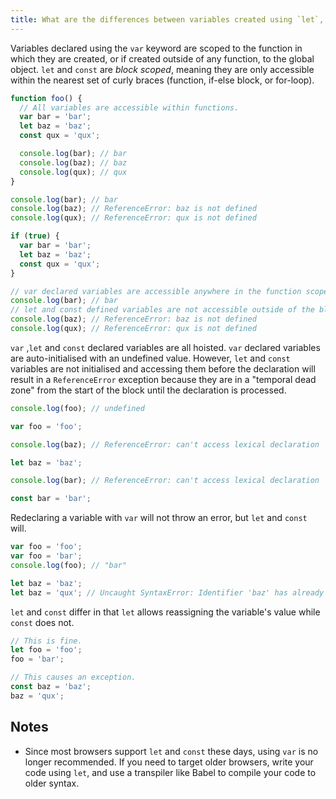 ```yaml
---
title: What are the differences between variables created using `let`, `var` or `const`?
---
```


Variables declared using the `var` keyword are scoped to the function in which they are created, or if created outside of any function, to the global object. `let` and `const` are _block scoped_, meaning they are only accessible within the nearest set of curly braces (function, if-else block, or for-loop).

```js
function foo() {
  // All variables are accessible within functions.
  var bar = 'bar';
  let baz = 'baz';
  const qux = 'qux';

  console.log(bar); // bar
  console.log(baz); // baz
  console.log(qux); // qux
}

console.log(bar); // bar
console.log(baz); // ReferenceError: baz is not defined
console.log(qux); // ReferenceError: qux is not defined
```

```js
if (true) {
  var bar = 'bar';
  let baz = 'baz';
  const qux = 'qux';
}

// var declared variables are accessible anywhere in the function scope.
console.log(bar); // bar
// let and const defined variables are not accessible outside of the block they were defined in.
console.log(baz); // ReferenceError: baz is not defined
console.log(qux); // ReferenceError: qux is not defined
```

`var` ,`let` and `const` declared variables are all hoisted. `var` declared variables are auto-initialised with an undefined value. However, `let` and `const` variables are not initialised and accessing them before the declaration will result in a `ReferenceError` exception because they are in a "temporal dead zone" from the start of the block until the declaration is processed.

```js
console.log(foo); // undefined

var foo = 'foo';

console.log(baz); // ReferenceError: can't access lexical declaration 'baz' before initialization

let baz = 'baz';

console.log(bar); // ReferenceError: can't access lexical declaration 'bar' before initialization

const bar = 'bar';
```

Redeclaring a variable with `var` will not throw an error, but `let` and `const` will.

```js
var foo = 'foo';
var foo = 'bar';
console.log(foo); // "bar"

let baz = 'baz';
let baz = 'qux'; // Uncaught SyntaxError: Identifier 'baz' has already been declared
```

`let` and `const` differ in that `let` allows reassigning the variable's value while `const` does not.

```js
// This is fine.
let foo = 'foo';
foo = 'bar';

// This causes an exception.
const baz = 'baz';
baz = 'qux';
```

## Notes

- Since most browsers support `let` and `const` these days, using `var` is no longer recommended. If you need to target older browsers, write your code using `let`, and use a transpiler like Babel to compile your code to older syntax.
